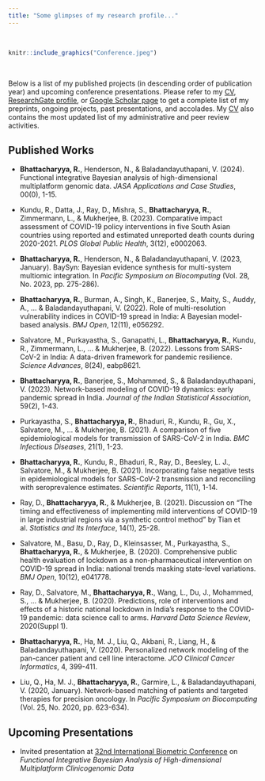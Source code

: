 ```yaml
---
title: "Some glimpses of my research profile..."
---
```


<br>

```r
knitr::include_graphics("Conference.jpeg")
```

<br>

Below is a list of my published projects (in descending order of publication year) and upcoming conference presentations. Please refer to my [CV](https://www.dropbox.com/scl/fi/j4rhihv2s89apy890ijvw/RupamB_CV.pdf?rlkey=rj1voh2p19nsjzxucl871319o&st=7tixqi3t&dl=0), [ResearchGate profile](https://www.researchgate.net/profile/Rupam-Bhattacharyya), or [Google Scholar page](https://scholar.google.com/citations?user=D5F2V4YAAAAJ&hl=en) to get a complete list of my preprints, ongoing projects, past presentations, and accolades. My [CV](https://www.dropbox.com/scl/fi/j4rhihv2s89apy890ijvw/RupamB_CV.pdf?rlkey=rj1voh2p19nsjzxucl871319o&st=7br3loyd&dl=0) also contains the most updated list of my administrative and peer review activities.

## Published Works

- **Bhattacharyya, R.**, Henderson, N., & Baladandayuthapani, V. (2024). Functional integrative Bayesian analysis of high-dimensional multiplatform genomic data. *JASA Applications and Case Studies*, 00(0), 1-15.

- Kundu, R., Datta, J., Ray, D., Mishra, S., **Bhattacharyya, R.**, Zimmermann, L., & Mukherjee, B. (2023). Comparative impact assessment of COVID-19 policy interventions in five South Asian countries using reported and estimated unreported death counts during 2020-2021. *PLOS Global Public Health*, 3(12), e0002063.

- **Bhattacharyya, R.**, Henderson, N., & Baladandayuthapani, V. (2023, January). BaySyn: Bayesian evidence synthesis for multi-system multiomic integration. In *Pacific Symposium on Biocomputing* (Vol. 28, No. 2023, pp. 275-286).

- **Bhattacharyya, R.**, Burman, A., Singh, K., Banerjee, S., Maity, S., Auddy, A., ... & Baladandayuthapani, V. (2022). Role of multi-resolution vulnerability indices in COVID-19 spread in India: A Bayesian model-based analysis. *BMJ Open*, 12(11), e056292.

- Salvatore, M., Purkayastha, S., Ganapathi, L., **Bhattacharyya, R.**, Kundu, R., Zimmermann, L., ... & Mukherjee, B. (2022). Lessons from SARS-CoV-2 in India: A data-driven framework for pandemic resilience. *Science Advances*, 8(24), eabp8621.

- **Bhattacharyya, R.**, Banerjee, S., Mohammed, S., & Baladandayuthapani, V. (2023). Network-based modeling of COVID-19 dynamics: early pandemic spread in India. *Journal of the Indian Statistical Association*, 59(2), 1-43.

- Purkayastha, S., **Bhattacharyya, R.**, Bhaduri, R., Kundu, R., Gu, X., Salvatore, M., ... & Mukherjee, B. (2021). A comparison of five epidemiological models for transmission of SARS-CoV-2 in India. *BMC Infectious Diseases*, 21(1), 1-23.

- **Bhattacharyya, R.**, Kundu, R., Bhaduri, R., Ray, D., Beesley, L. J., Salvatore, M., & Mukherjee, B. (2021). Incorporating false negative tests in epidemiological models for SARS-CoV-2 transmission and reconciling with seroprevalence estimates. *Scientific Reports*, 11(1), 1-14.

- Ray, D., **Bhattacharyya, R.**, & Mukherjee, B. (2021). Discussion on “The timing and effectiveness of implementing mild interventions of COVID-19 in large industrial regions via a synthetic control method” by Tian et al. *Statistics and Its Interface*, 14(1), 25-28.

- Salvatore, M., Basu, D., Ray, D., Kleinsasser, M., Purkayastha, S., **Bhattacharyya, R.**, & Mukherjee, B. (2020). Comprehensive public health evaluation of lockdown as a non-pharmaceutical intervention on COVID-19 spread in India: national trends masking state-level variations. *BMJ Open*, 10(12), e041778.

- Ray, D., Salvatore, M., **Bhattacharyya, R.**, Wang, L., Du, J., Mohammed, S., ... & Mukherjee, B. (2020). Predictions, role of interventions and effects of a historic national lockdown in India’s response to the COVID-19 pandemic: data science call to arms. *Harvard Data Science Review*, 2020(Suppl 1).

- **Bhattacharyya, R.**, Ha, M. J., Liu, Q., Akbani, R., Liang, H., & Baladandayuthapani, V. (2020). Personalized network modeling of the pan-cancer patient and cell line interactome. *JCO Clinical Cancer Informatics*, 4, 399-411.

- Liu, Q., Ha, M. J., **Bhattacharyya, R.**, Garmire, L., & Baladandayuthapani, V. (2020, January). Network-based matching of patients and targeted therapies for precision oncology. In *Pacific Symposium on Biocomputing* (Vol. 25, No. 2020, pp. 623-634).

## Upcoming Presentations

- Invited presentation at [32nd International Biometric Conference](https://www.ibc2024.org/home) on *Functional Integrative Bayesian Analysis of High-dimensional Multiplatform Clinicogenomic Data*